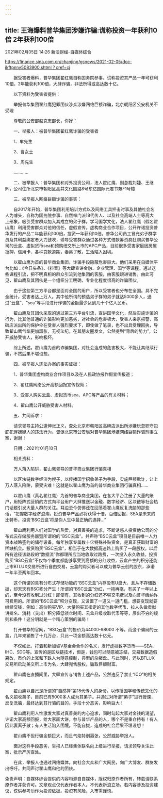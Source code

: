 ```yaml
---
---
---
```

title: 王海爆料普华集团涉嫌诈骗:谎称投资一年获利10倍 2年获利100倍
---

2021年02月05日 14:26 新浪财经-自媒体综合

https://finance.sina.com.cn/chanjing/gsnews/2021-02-05/doc-ikftpnny5083900.shtml？cref=cj

　　据受害者爆料，普华集团翟红鹰自称国务院参事，谎称投资其产品一年可获利10倍，2年能获利100倍，大肆诈骗，非法所得或高达数十亿。

　　以下资料为受害者提供：

　　举报普华集团翟红鹰犯罪团伙涉众涉嫌网络巨额诈骗，北京朝阳区公安机关不受理

　　尊敬的公安部赵克志部长，你好：

　　一、举报人：被普华集团翟红鹰诈骗的受害者

　　1、牟先生

　　2、曹女士

　　3、周先生

　　…………

　　二、被举报人：普华集团和对外投资公司，法人翟红鹰、副总裁刘婕、王继辉，公司住所北京市朝阳区高井文化园路8号东亿国际元君书苑F1号楼

　　三、被举报人网络巨额诈骗的事实：

　　自2017年开始，普华集团利用培训方式以及网络工具抨击时事及其他社会名人为噱头，自称为国务院参事、自然禅门派18代传人、以及社会高端人士等高大上形象，吸引受害群众加入其成立的弟子群，学习国学文化，法人翟红鹰（假名翟山鹰）利用受害群众对他的信任，虚假宣传，虚构商业合作项目，公开许诺投资普华发行的产品二年能获利100倍，投资一年获利10倍。普华公司员工冒充弟子群学员及其利益绑定者大力鼓吹，诱导受害群众通过各种方式借款筹资疯狂购买普华公司的云盒、虚拟货币sea和预购纽交所上市的APC产品，目前很多受害家庭因房屋抵押，信用卡、各种贷款逾期，妻离子散，生活陷入困境。

　　以翟山鹰为首的普华商业集团，诈骗手段隐蔽危害巨大。他们采用在自媒体平台比如：《今日头条》、《抖音》等大肆宣讲金融、企业管理、国学等课程。通过这些课程引流，把不明真相的群众引流到他集团的客服，由客服跟进销售。由此可见，翟山鹰及其团伙是一个组织分工明确，专业化程度很高的诈骗团伙。

　　由于这些第三方平台都是面对全国的用户，所以受害者也分布在全国。具不完全统计，受害者达上万人，其中他所谓的预选弟子群的弟子就达5000多人，通过“云盒”、“sea”等手段进行诈骗的金额最少达到几十个亿人民币。

　　翟山鹰及其团伙采取的通过第三方平台引流，宣讲国学文化，然后实施诈骗的行为，比其他普通的诈骗影响更加恶劣，对社会的危害极大，受害人来京报警，高碑店派出所的保护伞在受害人强烈要求下，即使做了笔录，也不出具受理回执，导致翟山鹰气焰更加嚣张，无视法纪，在其朋友圈发文，公然提到“背后的势力”，公开威胁受害人，影响极坏。

　　综上所述，翟山鹰为首的诈骗集团，对社会造成的危害极大，不能让其继续行骗，不然后果不堪设想。

　　四、被举报人违法办案的事实证据：

　　1、普华集团虚构商业合作项目以及在人民政协报作假宣传报道；

　　2、翟红鹰网络公开高额回报宣传视频；

　　3、受害人购买云盒、虚拟货币sea、APC等产品的有关材料；

　　4、翟山鹰公开威胁受害人材料。

　　五、共同诉求：

　　请求领导主持公道伸张正义，查处北京市朝阳区高碑店派出所涉嫌玩忽职守包庇犯罪嫌疑人的违法行为，督促北京市公安局对普华集团涉嫌网络巨额诈骗刑事立案，谢谢！

　　日期：2021年01月10日

　　相关资料：

　　万人落入陷阱，翟山鹰领导的普华商业集团行骗真相

　　以区块链数字经济为幌子，以传播国学招收弟子为手段，实施巨额欺诈，让上万人落入陷阱，蒙受灾难！这就是以翟山鹰为首的普华商业集团行骗真相……

　　以翟山鹰（真名翟红鹰）为首的普华商业集团，在各大平台注册了大量的账户，用矩阵式营销的方式向平台用户大肆推送以金融、数字经济、区块链等社会热门话题引发大量人群的关注。耳边至今仿佛还在回荡着翟山鹰反复洗脑的那些话，“把握数字经济浪潮，投资普华产品必将获得十倍，百倍回报，SEA是未来的比特币，投资‘BSC云盒’将是你人生中最正确的选择…”

　　翟山鹰利用人们对国学的热爱，对真善美的追求，不断诱惑人投资他公司的分布式云存储服务器暨所谓的的“BSC云盒”。并声称“BSC云盒”项目是目前唯一人力资本战略签约的储存设备，每年独享专属数十亿特殊补贴资金，是真正获取财富的稀缺机会。投资购买“BSC云盒”，相当于在大数据高速路上购买了一段股权，以后所有途径该路段的“数据流”你都理所应当地收取过路费，一次投入永久收益。投资购买“BSC云盒”不仅每个季度都能够享受到高额的分红收益，云盒产生的积分还能上市BTLUX交易所进行自由交易，云盒的购买者可以成为普华云创的股东，承诺一年半至两年回本。

　　这个所谓的具有分布式存储功能的“BSC云盒”内存没有U盘大，且从不存储数据，却天天有BSC积分产生！所谓的“BSC云盒”分红，一拖再拖，有买了一年以上的，至今没有收到过分红！即使有，其收到的分红还不够交电费以及向普华缴纳许可费用的。所谓的“BSC云盒”积分变现，又设置了一道又一道门槛，想要变现就要继续交钱，例如：高价购买VIP、大量购买其指定的其他数字代币、拉人头做贡献讲排名、消耗（交出）积分降低锁仓时间、云盒升级收取代币等等，层出不穷的规则和条件！这分明就是一个精心策划的骗局！

　　打开普华的官网，“BSC云盒”的售价为44000-98000 不等。而这个骗局的云盒，几年来销售了十几万台，只此一项金额高达数十亿元。

　　不仅如此，打着和新加坡V基金会合作的名义，发行虚拟数字货币——SEA、IHC、SDG等。宣传的是区块链技术，但是，钱包可以随意被冻结，交易数据造假篡改，币价的上涨和下跌人为随意控制，典型的杀猪盘。与此同时，还以BTLUX交易所启动美交所上市为名，大肆兜售股权，骗取巨额财富。

　　翟山鹰在直播间里，大肆宣传与销售上述产品，公然违反了禁止“ICO”的相关规定。

　　翟山鹰以自己是所谓的“自然禅”第18代传人的身份，以传播国学和传统文化的名义招收弟子，目前已有5000多人成为其弟子。并通过对所谓“弟子”进行授课，反复洗脑，最终达到其行骗的目的，手段十分恶劣，影响巨大！

　　翟山鹰利用人性激发大家对真善美的内心追求，同时勾起大家对金钱的渴望，许诺大家高额回报，给大家画大饼，参与普华产品的人，哪个不是重仓持有！有人因此妻离子散；有人生活陷入困境，不能自拔，造成的社会后果不堪设想！

　　翟山鹰不但行骗金额巨大，而且气焰特别嚣张，公然威胁举报人。

　　面对这样手段恶劣，举报人已经集体联名向上级进行举报，请求领导关注此案，批示严厉查处。

　　在此，举报人也通过网络媒体，向社会大众和广大网民，向广大博友、群友发出呼吁，共同声讨翟山鹰和他的团伙。

免责声明：自媒体综合提供的内容均源自自媒体，版权归原作者所有，转载请联系原作者并获许可。文章观点仅代表作者本人，不代表新浪立场。若内容涉及投资建议，仅供参考勿作为投资依据。投资有风险，入市需谨慎。
